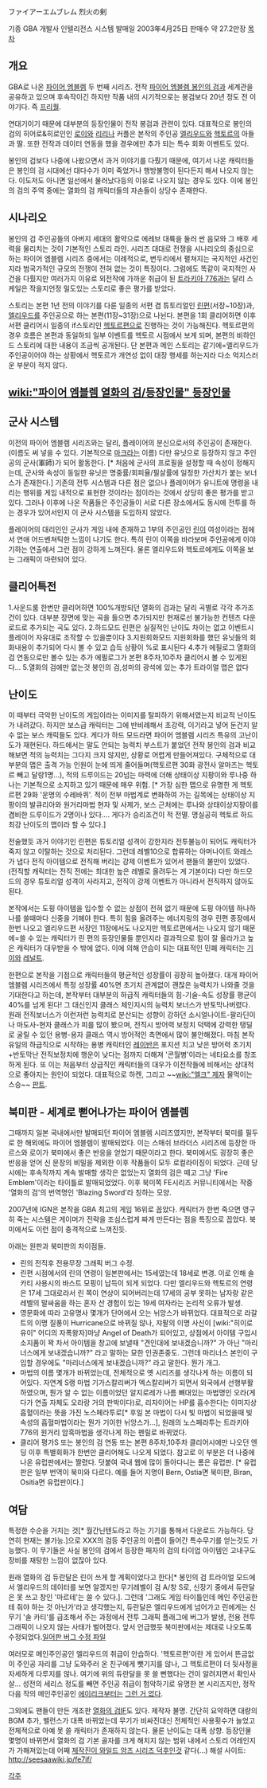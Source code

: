 ファイアーエムブレム 烈火の剣

기종 GBA
개발사 인텔리전스 시스템
발매일 2003年4月25日
판매수 약 27.2만장
[[목차]]

== 개요 ==
GBA로 나온 [[파이어 엠블렘]] 두 번째 시리즈. 전작 [[파이어 엠블렘 봉인의 검]]과 세계관을 공유하고 있으며 후속작이긴 하지만 작품 내의 시기적으로는 봉검보다 20년 정도 전 이야기다. 즉 [[프리퀄]].

연대기이기 때문에 대부분의 등장인물이 전작 봉검과 관련이 있다. 대표적으로 봉인의 검의 히어로&히로인인 [[로이]]와 [[리리나]] 커플은 본작의 주인공 [[엘리우드]]와 [[헥토르]]의 아들과 딸. 또한 전작과 데이터 연동을 했을 경우에만 추가 되는 특수 회화 이벤트도 있다.

봉인의 검보다 나중에 나왔으면서 과거 이야기를 다뤘기 때문에, 여기서 나온 캐릭터들은 봉인의 검 시대에선 대다수가 이미 죽었거나 행방불명이 된다든지 해서 나오지 않는다. 이도저도 아니면 일선에서 물러났다등의 이유로 나오지 않는 경우도 있다. 이에 봉인의 검의 주역 중에는 열화의 검 캐릭터들의 자손들이 상당수 존재한다.
== 시나리오 ==
봉인의 검 주인공들의 아버지 세대의 활약으로 에레브 대륙을 둘러 싼 음모와 그 배후 세력을 물리치는 것이 기본적인 스토리 라인. 시리즈 대대로 전쟁을 시나리오의 중심으로 하는 파이어 엠블렘 시리즈 중에서는 이례적으로, 변두리에서 펼쳐지는 국지적인 사건인지라 범국가적인 규모의 전쟁이 전혀 없는 것이 특징이다. 그럼에도 똑같이 국지적인 사건을 다뤘지만 여러가지 이유로 외전작에 가까운 취급이 된 [[파이어 엠블렘 트라키아776|트라키아 776]]과는 달리 스케일은 작을지언정 밀도있는 스토리로 좋은 평가를 받았다.

스토리는 본편 1년 전의 이야기를 다룬 일종의 서편 겸 튜토리얼인 [[린]]편(서장~10장)과, [[엘리우드]]를 주인공으로 하는 본편(11장~31장)으로 나뉜다. 본편을 1회 클리어하면 이후 서편 클리어시 일종의 if스토리인 [[헥토르]]편으로 진행하는 것이 가능해진다. 헥토르편의 경우 흐름은 본편과 동일하되 일부 이벤트를 헥토르 시점에서 보게 되며, 본편의 비하인드 스토리에 대한 내용이 조금씩 공개된다. 단 본편과 메인 스토리는 같기에=엘리우드가 주인공이어야 하는 상황에서 헥토르가 개연성 없이 대장 행세를 하는지라 다소 억지스러운 부분이 적지 않다.
== [[wiki:"파이어 엠블렘 열화의 검/등장인물" 등장인물]] ==
== 군사 시스템 ==
이전의 파이어 엠블렘 시리즈와는 달리, 플레이어의 분신으로서의 주인공이 존재한다. (이름도 써 넣을 수 있다. 기본적으로 [[마크]]라는 이름) 다만 유닛으로 등장하지 않고 주인공의 군사(軍師)가 되어 활동한다. [* 처음에 군사의 프로필을 설정할 때 속성이 정해지는데, 군사와 속성이 동일한 유닛은 명중률/회피율/필살률에 일정한 가산치가 붙는 보너스가 존재한다.] 기존의 전투 시스템과 다른 점은 없으나 플레이어가 유니트에 명령을 내리는 행위를 게임 내적으로 표현한 것이라는 점이라는 것에서 상당히 좋은 평가를 받고 있다. 그러나 이후에 나온 작품들은 주인공들이 서로 다른 장소에서도 동시에 전투를 하는 경우가 있어서인지 이 군사 시스템을 도입하지 않았다.

플레이어의 대리인인 군사가 게임 내에 존재하고 1부의 주인공인 [[린]]이 여성이라는 점에서 연애 어드벤쳐틱한 느낌이 나기도 한다. 특히 린이 이쪽을 바라보며 주인공에게 이야기하는 연출에서 그런 점이 강하게 느껴진다. 물론 엘리우드와 헥토르에게도 이쪽을 보는 그래픽이 마련되어 있다. 
== 클리어특전 ==
1.사운드룸
한번만 클리어하면 100%개방되던 열화의 검과는 달리 곡별로 각각 추가조건이 있다.
대부분 장면에 맞는 곡을 들으면 추가되지만 현재로선 불가능한 컨텐츠 다운로드로 추가되는 곡도 있다.
2.하드모드
린편은 실질적인 난이도 차이는 없고 이벤트시 플레이어 자유대로 조작할 수 있을뿐이다
3.지원회화모드
지원회화를 했던 유닛들의 회화내용이 추가되어 다시 볼 수 있고 습득 상황이 %로 표시된다
4.추가 에필로그
열화의 검 연동으로만 볼수 있는 추가 에필로그가 본편 8주차,10주차 클리어시 볼 수 있게된다...
5.열화의 검에만 없는것
봉인의 검,성마의 광석에 있는 추가 트라이얼 맵은 없다
== 난이도 ==
이 때부터 극악한 난이도의 게임이라는 이미지를 탈피하기 위해서였는지 비교적 난이도가 내려갔다. 하지만 보스급 캐릭터는 그에 반비례해서 초강력, 이기라고 넣어 둔건지 알 수 없는 보스 캐릭들도 있다. 게다가 하드 모드라면 파이어 엠블렘 시리즈 특유의 고난이도가 재현된다. 하드에서는 말도 안되는 능력치 부스트가 붙었던 전작 봉인의 검과 비교해보면 적의 능력치는 그다지 크지 않지만, 상황로 어렵게 만들어져있다. 구체적으로 대부분의 맵은 출격 가능 인원이 눈에 띄게 줄어들며(헥토르편 30화 광전사 알마즈는 헥토르 빼고 달랑1명...), 적의 드루이드는 20넘는 마력에 더해 상태이상 지팡이와 루나중 하나는 기본적으로 소지하고 있기 때문에 매우 위험. [* 가장 심한 맵으로 유명한 게 헥토르편 29화 '운명의 수레바퀴'. 적이 전부 마법계로 변화하여 가는 길목에는 상태이상 지팡이의 발큐리아와 원거리마법 현자 및 사제가, 보스 근처에는 루나와 상태이상지팡이를 겸비한 드루이드가 2명이나 있다…. 게다가 승리조건이 적 전멸. 명실공히 헥토르 하드 최강 난이도의 맵이라 할 수 있다.]

전술했듯 과거 이야기인 린편은 튜토리얼 성격이 강한지라 전투불능이 되어도 캐릭터가 죽지 않고 이탈하는 것으로 처리된다. 그런데 레벨10으로 합류하는 아머나이트 와레스가 냅다 전직 아이템으로 전직해 버리는 강제 이벤트가 있어서 팬들의 불만이 있었다. (전직할 캐릭터는 전직 전에는 최대한 높은 레벨로 올려두는 게 기본이다) 다만 하드모드의 경우 튜토리얼 성격이 사라지고, 전직이 강제 이벤트가 아니라서 전직하지 않아도 된다.

본작에서는 도핑 아이템을 입수할 수 없는 상점이 전혀 없기 때문에 도핑 아이템 하나하나를 쓸때마다 신중을 기해야 한다. 특히 힘을 올려주는 에너지링의 경우 린편 종장에서 한번 나오고 엘리우드편 서장인 11장에서도 나오지만 헥토르편에서는 나오지 않기 때문에=쓸 수 있는 캐릭터가 린 편의 등장인물들 뿐인지라 결과적으로 힘이 잘 올라가고 높은 캐릭터가 대우받을 수 밖에 없다. 이에 의해 안습이 되는 대표적인 민폐 캐릭터는 [[기이]]와 [[레널트]].

한편으로 본작을 기점으로 캐릭터들의 평균적인 성장률이 굉장히 높아졌다. 대개 파이어 엠블렘 시리즈에서 특정 성장률 40%면 초기치 관계없이 괜찮은 능력치가 나와줄 것을 기대한다고 하는데, 본작부터 대부분의 하급직 캐릭터들의 힘-기술-속도 성장률 평균이 40%를 넘게 된다! 그 대신인지 클래스 체인지시의 능력치 보너스가 반토막나버렸다. 원래 전직보너스가 이런저런 능력치로 분산되는 성향이 강하던 소시얼나이트-팔라딘이나 마도사-현자 클래스가 피를 많이 봤으며, 전직시 방어력 보정치 덕택에 강력한 탱딜로 굴릴 수 있던 용병-용자 클래스 역시 방어적인 측면에서 많이 불안해졌다. 마침 본작 유일의 하급직으로 시작하는 용병 캐릭터인 [[레이반]]은 포지션 치고 낮은 방어력 초기치+반토막난 전직보정치에 행운이 낮다는 점까지 더해져 '콘월병'이라는 네타요소를 창조하게 된다. 또 이는 처음부터 상급직인 캐릭터들의 대우가 이전작들에 비해서는 상대적으로 좋아지는 원인이 되었다. 대표적으로 하켄, 그리고 ~~[[wiki:"엘크" 제자]] 물먹이는 스승~~ [[판트]].
== 북미판 - 세계로 뻗어나가는 파이어 엠블렘 ==
그때까지 일본 국내에서만 발매되던 파이어 엠블렘 시리즈였지만, 본작부터 북미를 필두로 한 해외에도 파이어 엠블렘이 발매되었다. 이는 스매쉬 브라더스 시리즈에 등장한 마르스와 로이가 북미에서 좋은 반응을 얻었기 때문이라고 한다. 북미에서도 굉장히 좋은 반응을 얻어 신 문장의 비밀을 제외한 이후 작품들이 모두 로컬라이징이 되었다. 근데 당시에는 후속작까지 계속 발매할 생각은 없었는지 열화의 검은 떼고 그냥 'Fire Emblem'이라는 타이틀로 발매되었었다. 이후 북미쪽 FE시리즈 커뮤니티에서는 작중 '열화의 검'의 번역명인 'Blazing Sword'라 칭하는 모양.

2007년에 IGN은 본작을 GBA 최고의 게임 16위로 꼽았다.  캐릭터가 한번 죽으면 영구히 죽는 시스템은 게이머가 전략을 조심스럽게 짜게 만든다는 점을 특징으로 꼽았다.  북미에서도 이런 점이 충격적으로 느껴진듯.

아래는 원판과 북미판의 차이점들.

* 린의 전직후 전용무장 그래픽 버그 수정. 
* 린편 시점에서의 린의 연령이 일본판에서는 15세였는데 18세로 변경. 이로 인해 솔 카티 사용시의 바스트 모핑이 납득이 되게 되었다. 다만 엘리우드와 헥토르의 연령은 17세 그대로라서 린 쪽이 연상이 되어버리는데 17세의 공부 못하는 남자랑 같은 레벨의 말싸움을 하는 혼자 산 경험이 있는 19세 여자라는 논리적 오류가 발생.
* 영문화에 따라 고유명사 몇개가 단어에서 오는 뉘앙스가 바뀌었다. 대표적으로 라갈트의 이명 질풍이 Hurricane으로 바뀌질 않나, 쟈팔의 이명 사신이 [wiki:"히이로 유이" 어디의 자폭왕자]마냥 Angel of Death가 되어있고, 상점에서 아이템 구입시 소지품이 꽉 차서 아이템을 창고에 보낼때 "견인대에 보내겠습니까?" 가 아닌 "마리너스에게 보내겠습니까?" 라고 말하는 묘한 인권존중도. 그런데 마리너스 본인이 구입할 경우에도 "마리너스에게 보내겠습니까?" 라고 말한다. 뭔가 개그.
* 마법의 이름 몇개가 바뀌었는데, 전체적으로 옛 시리즈를 생각나게 하는 이름이 되어있다. 자연계 S랭 마법 기가스칼리버가 엑스칼리버가 되면서 외국에서 선행부활하였으며, 뭔가 알 수 없는 이름이었던 알지로레가 나름 뼈대있는 마법명인 오라(게다가 연출 자체도 오라랑 거의 판박이다)로, 리자이어는 HP를 흡수한다는 이미지상 흡혈이라는 뜻을 가진 노스페라투로[* 후일 본 마법이 다시 빛 마법이 되었을때 빛 속성의 흡혈마법이라는 뭔가 기이한 뉘앙스가…], 원래의 노스페라투는 트라키아 776의 원거리 암흑마법을 생각나게 하는 펜릴로 바뀌었다.
* 클리어 평가S 또는 봉인의 검 연동 또는 본편 8주차,10주차 클리어시에만 나오던 엔딩 이후 특별회화가 한번만 클리어해도 나오게 되었다. 참고로 이 부분은 더 나중에 나온 유럽판에서는 짤렸다. 덧붙여 국내 웹에 많이 돌아다니는 롬은 유럽판. [* 유럽판은 일부 번역이 북미와 다르다. 예를 들어 지명이 Bern, Ostia면 북미판, Biran, Ositia면 유럽판이다.]
== 여담 ==
특정한 수순을 거치는 것[* 월간닌텐도라고 하는 기기를 통해서 다운로드 가능하다. 당연히 현재는 불가능.]으로 XXX의 검등 주인공의 이름이 들어간 특수무기를 얻는것도 가능했다. 이 무기들은 사실 봉인의 검에서 등장한 패자의 검의 타이업 아이템인 고내구도 장비를 재탕한 느낌이 없잖아 있다.

원래 열화의 검 듀란달은 린이 쓰게 할 계획이었다고 한다[* 봉인의 검 트라이얼 모드에서 엘리우드의 데이터를 보면 알겠지만 무기레벨이 검 A/창 S로, 신장기 중에서 듀란달은 못 쓰고 창인 '마르테'는 쓸 수 있다.]. 그런데 '그래도 게임 타이틀인데 메인 주인공한테 줘야 하는 것 아닌가'라고 생각했는지, 듀란달은 엘리우드에게 넘어가고 린에게는 신무기 '솔 카티'를 급조해서 주는 과정에서 전투 그래픽 플래그에 버그가 발생, 전용 전투 그래픽이 나오지 않는 사태가 벌어졌다. 앞서 언급했듯 북미판에서는 제대로 나오도록 수정되었다.[http://blog.naver.com/ddakpuly/60213340714 일어판 버그 수정 파일]

여러모로 메인주인공인 엘리우드의 취급이 안습하다. '헥토르편'이란 게 있어서 뜬금없이 주인공 자리를 그냥 도와주러 온 친구에게 뺏기지를 않나, 그 헥토르편이 더 뒷사정을 자세하게 다루지를 않나. 여기에 위의 듀란달을 못 쓸 뻔했다는 건이 알려지면서 확인사살... 성전의 세리스 정도를 빼면 주인공 취급이 험악하기로 유명한 본 시리즈지만, 정작 다음 작의 메인주인공인 [[에이리크]]부터는 [[그런 거 없다]].

그외에도 팬들이 만든 개조판 [http://www.uploadable.ch/file/ACDETeQcA9Dg 열화의 검IF]도 있다. 제작자 불명. 간단히 요약하면 대량의 BGM 추가, 밸런스가 대폭 바뀌었는데 무기가 비싸진대신 전체적인 사용횟수가 늘었고 전체적으로 아예 못 쓸 캐릭터가 존재하지 않는다. 물론 난이도는 대폭 상향. 등장인물 몇명이 바뀌면서 열화의 검 기본 골자를 크게 해치지 않는 범위 내에서 스토리 어레인지가 가해져있는데 어째 [[곡괭이 시리즈|제작진이 와일드 암즈 시리즈 덕후]]인것 같다(…)
해설 사이트: http://seesaawiki.jp/fe7if/

[[각주]]
